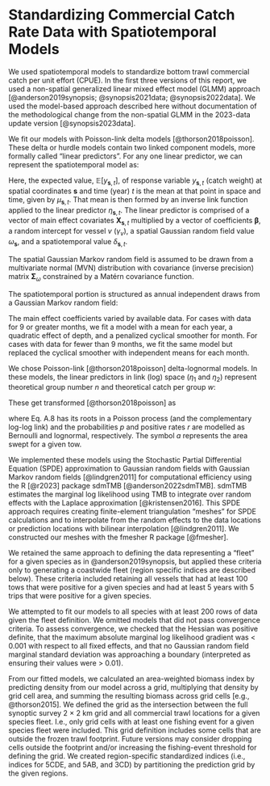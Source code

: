 # Standardizing Commercial Catch Rate Data with Spatiotemporal Models {#app:cpue}

We used spatiotemporal models to standardize bottom trawl commercial catch per unit effort (CPUE). 
In the first three versions of this report, we used a non-spatial generalized linear mixed effect model (GLMM) approach [@anderson2019synopsis; @synopsis2021data; @synopsis2022data].
We used the model-based approach described here without documentation of the methodological change from the non-spatial GLMM in the 2023-data update version [@synopsis2023data].

We fit our models with Poisson-link delta models [@thorson2018poisson].
These delta or hurdle models contain two linked component models, more formally called "linear predictors".
For any one linear predictor, we can represent the spatiotemporal model as:

\begin{align}
\mathbb{E}[y_{\boldsymbol{s},t}] &= \mu_{\boldsymbol{s},t},\\
\mu_{\boldsymbol{s},t} &=
\exp \left( \eta_{\boldsymbol{s}, t} \right),\\
\eta_{\boldsymbol{s}, t} &=
\boldsymbol{X}_{\boldsymbol{s},t} \boldsymbol{\beta} +
\gamma_v +
\omega_{\boldsymbol{s}} +
\delta_{\boldsymbol{s},t}
\end{align}

Here, the expected value, $\mathbb{E}[y_{\boldsymbol{s},t}]$, of response
variable $y_{\boldsymbol{s},t}$ (catch weight) at spatial coordinates $\boldsymbol{s}$ and time
(year) $t$ is the mean at that point in space and time, given by $\mu_{\boldsymbol{s},t}$.
That mean is then formed by an inverse link function applied to the linear predictor $\eta_{\boldsymbol{s},t}$.
The linear predictor is comprised of 
a vector of main effect covariates $\boldsymbol{X}_{\boldsymbol{s},t}$ multiplied by a vector of coefficients $\boldsymbol{\beta}$,
a random intercept for vessel $v$ ($\gamma_v$),
a spatial Gaussian random field value $\omega_{\boldsymbol{s}}$, and
a spatiotemporal value $\delta_{\boldsymbol{s},t}$.

<!-- and an "offset" $O_{\boldsymbol{s},t}$. -->
<!-- The offset is effectively a covariate with a coefficient fixed at 1 and allows us to control for (log) hours fished. -->

The spatial Gaussian Markov random field is assumed to be drawn from a multivariate normal (MVN) distribution with covariance (inverse precision) matrix $\boldsymbol{\Sigma}_{\omega}$ constrained by a Matérn covariance function.

\begin{equation}
\boldsymbol{\omega} \sim \operatorname{MVNormal} (\boldsymbol{0}, \boldsymbol{\Sigma}_{\omega}).
\end{equation}

The spatiotemporal portion is structured as annual independent draws from a Gaussian Markov random field:

\begin{equation}
\boldsymbol{\epsilon_{t}} \sim \operatorname{MVNormal} \left(\boldsymbol{0}, \boldsymbol{\Sigma}_{\epsilon} \right).
\end{equation}

The main effect coefficients varied by available data.
For cases with data for 9 or greater months, we fit a model with a mean for each year, a quadratic effect of depth, and a penalized cyclical smoother for month.
For cases with data for fewer than 9 months, we fit the same model but replaced the cyclical smoother with independent means for each month.

We chose Poisson-link [@thorson2018poisson] delta-lognormal models.
In these models, the linear predictors in link (log) space ($\eta_1$ and $\eta_2$) represent theoretical group number $n$ and theoretical catch per group $w$:

\begin{align}
\log (n) &= \eta_1,\\
\log (w) &= \eta_2.
\end{align}

These get transformed [@thorson2018poisson] as

\begin{align}
p &= 1 - \exp(- a \cdot n),\\
r &= \frac{n w}{p},
\end{align}

where Eq. A.8 has its roots in a Poisson process (and the complementary log-log link) and the probabilities $p$ and positive rates $r$ are modelled as Bernoulli and lognormal, respectively. The symbol $a$ represents the area swept for a given tow.

We implemented these models using the Stochastic Partial Differential Equation (SPDE) approximation to Gaussian random fields with Gaussian Markov random fields [@lindgren2011] for computational efficiency using the R [@r2023] package sdmTMB [@anderson2022sdmTMB].
sdmTMB estimates the marginal log likelihood using TMB to integrate over random effects with the Laplace approximation [@kristensen2016].
This SPDE approach requires creating finite-element triangulation "meshes" for SPDE calculations and to interpolate from the random effects to the data locations or prediction locations with bilinear interpolation [@lindgren2011].
We constructed our meshes with the fmesher R package [@fmesher].

We retained the same approach to defining the data representing a "fleet" for a given species as in @anderson2019synopsis, but applied these criteria only to generating a coastwide fleet (region specific indices are described below).
These criteria included retaining all vessels that 
had at least 100 tows that were positive for a given species and
had at least 5 years with 5 trips that were positive for a given species.

We attempted to fit our models to all species with at least 200 rows of data given the fleet definition.
We omitted models that did not pass convergence criteria. To assess convergence, we checked that the Hessian was positive definite, that the maximum absolute marginal log likelihood gradient was $<$ 0.001 with respect to all fixed effects, and that no Gaussian random field marginal standard deviation was approaching a boundary (interpreted as ensuring their values were $>$ 0.01).

From our fitted models, we calculated an area-weighted biomass index by predicting density from our model across a grid, multiplying that density by grid cell area, and summing the resulting biomass across grid cells [e.g., @thorson2015].
We defined the grid as the intersection between the full synoptic survey 2 $\times$ 2 km grid and all commercial trawl locations for a given species fleet. I.e., only grid cells with at least one fishing event for a given species fleet were included.
This grid definition includes some cells that are outside the frozen trawl footprint. 
Future versions may consider dropping cells outside the footprint and/or increasing the fishing-event threshold for defining the grid.
We created region-specific standardized indices (i.e., indices for 5CDE, and 5AB, and 3CD) by partitioning the prediction grid by the given regions.

\clearpage
